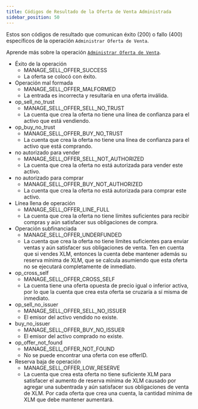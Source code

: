 ```yaml
---
title: Códigos de Resultado de la Oferta de Venta Administrada
sidebar_position: 50
---
```



Estos son códigos de resultado que comunican éxito (200) o fallo (400) específicos de la operación `Administrar Oferta de Venta`.

Aprende más sobre la operación [`Administrar Oferta de Venta`](../../../../../../../learn/fundamentals/transactions/list-of-operations.mdx#manage-sell-offer).

<AttributeTable>

- Éxito de la operación
  - MANAGE_SELL_OFFER_SUCCESS
  - La oferta se colocó con éxito.
- Operación mal formada
  - MANAGE_SELL_OFFER_MALFORMED
  - La entrada es incorrecta y resultaría en una oferta inválida.
- op_sell_no_trust
  - MANAGE_SELL_OFFER_SELL_NO_TRUST
  - La cuenta que crea la oferta no tiene una línea de confianza para el activo que está vendiendo.
- op_buy_no_trust
  - MANAGE_SELL_OFFER_BUY_NO_TRUST
  - La cuenta que crea la oferta no tiene una línea de confianza para el activo que está comprando.
- no autorizado para vender
  - MANAGE_SELL_OFFER_SELL_NOT_AUTHORIZED
  - La cuenta que crea la oferta no está autorizada para vender este activo.
- no autorizado para comprar
  - MANAGE_SELL_OFFER_BUY_NOT_AUTHORIZED
  - La cuenta que crea la oferta no está autorizada para comprar este activo.
- Línea llena de operación
  - MANAGE_SELL_OFFER_LINE_FULL
  - La cuenta que crea la oferta no tiene límites suficientes para recibir compras y aún satisfacer sus obligaciones de compra.
- Operación subfinanciada
  - MANAGE_SELL_OFFER_UNDERFUNDED
  - La cuenta que crea la oferta no tiene límites suficientes para enviar ventas y aún satisfacer sus obligaciones de venta. Ten en cuenta que si vendes XLM, entonces la cuenta debe mantener además su reserva mínima de XLM, que se calcula asumiendo que esta oferta no se ejecutará completamente de inmediato.
- op_cross_self
  - MANAGE_SELL_OFFER_CROSS_SELF
  - La cuenta tiene una oferta opuesta de precio igual o inferior activa, por lo que la cuenta que crea esta oferta se cruzaría a sí misma de inmediato.
- op_sell_no_issuer
  - MANAGE_SELL_OFFER_SELL_NO_ISSUER
  - El emisor del activo vendido no existe.
- buy_no_issuer
  - MANAGE_SELL_OFFER_BUY_NO_ISSUER
  - El emisor del activo comprado no existe.
- op_offer_not_found
  - MANAGE_SELL_OFFER_NOT_FOUND
  - No se puede encontrar una oferta con ese offerID.
- Reserva baja de operación
  - MANAGE_SELL_OFFER_LOW_RESERVE
  - La cuenta que crea esta oferta no tiene suficiente XLM para satisfacer el aumento de reserva mínima de XLM causado por agregar una subentrada y aún satisfacer sus obligaciones de venta de XLM. Por cada oferta que crea una cuenta, la cantidad mínima de XLM que debe mantener aumentará.

</AttributeTable>
